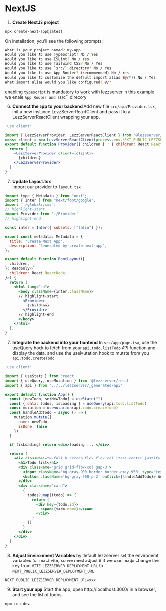 

# NextJS

1. **Create NextJS project**
```bash
npx create-next-app@latest
```

On installation, you'll see the following prompts:
```bash
What is your project named? my-app
Would you like to use TypeScript? No / Yes
Would you like to use ESLint? No / Yes
Would you like to use Tailwind CSS? No / Yes
Would you like to use `src/` directory? No / Yes
Would you like to use App Router? (recommended) No / Yes
Would you like to customize the default import alias (@/*)? No / Yes
What import alias would you like configured? @/*
```
enabling ``typescript`` is mandatory to work with lezzserver
in this example we enale ``App Router and ``/src`` direcory

<SetupDev/>

6. **Connect the app to your backend**
Add new file ```src/app/Provider.tsx```, init a new instance LezzServerReactClient and pass it to a LezzServerReactClient wrapping your app.
```jsx title="src/app/Provider.tsx"
'use client'

import { LezzServerProvider, LezzServerReactClient } from '@lezzserver/react'
const client = new LezzServerReactClient(process.env.NEXT_PUBLIC_LEZZSERVER_DEPLOYMENT_URL!)
export default function Provider({ children } : { children: React.ReactNode }) {
  return (
    <LezzServerProvider client={client}>
      {children}
    </LezzServerProvider>
  )
}
```

7. **Update Layout.tsx**\
Import our provider to ``layout.tsx``
```jsx title="src/app/layout.tsx"
import type { Metadata } from "next";
import { Inter } from "next/font/google";
import "./globals.css";
// highlight-start
import Provider from './Provider'
// highlight-end

const inter = Inter({ subsets: ["latin"] });

export const metadata: Metadata = {
  title: "Create Next App",
  description: "Generated by create next app",
};

export default function RootLayout({
  children,
}: Readonly<{
  children: React.ReactNode;
}>) {
  return (
    <html lang="en">
      <body className={inter.className}>
      // highlight-start
        <Provider>
          {children}
        </Provider>
      // highlight-end
      </body>
    </html>
  );
}

````

7. **Integrate the backend into your frontend**
In ```src/app/page.tsx```, use the useQuery hook to fetch from your ```api.todo.listTodo``` API function and display the data.
and use the useMutation hook to mutate from you ```api.todo.createTodo```

```jsx title="src/app/page.tsx"
'use client'

import { useState } from 'react'
import { useQuery, useMutation } from '@lezzserver/react'
import { api } from '../../lezzserver/_generated/api'

export default function App() {
  const [newTodo, setNewTodo] = useState("")
  const { data: todos, isLoading } = useQuery(api.todo.listTodo)
  const mutation = useMutation(api.todo.createTodo)
  const handleAddTodo = async () => {
    mutation.mutate({
      name: newTodo,
      isDone: false
    })
  }

  if (isLoading) return <div>loading ... </div>

  return (
    <div className="w-full h-screen flex flex-col items-center justify-center">
      <h1>Todo list</h1>
      <div className='grid grid-flow-col gap-3'>
        <input className='bg-gray-900 border border-gray-950' type="text" value={newTodo} onChange={(e) => setNewTodo(e.target.value)} />
        <button className='bg-gray-900 p-2' onClick={handleAddTodo}> Add </button>
      </div>
      <div className="card">
        {
          todos?.map((todo) => {
            return (
              <div key={todo.id}>
                <span>{todo.name}</span>
              </div>
            )
          })
        }
      </div>
    </div>
  )
}
```

8. **Adjust Environment Variables**
by default lezzserver set the environemt variables for react vite, so we need adjust it if we use nextjs
change the key from ``VITE_LEZZSERVER_DEPLOYMENT_URL`` to ``NEXT_PUBLIC_LEZZSERVER_DEPLOYMENT_URL``

```txt title=".env'
NEXT_PUBLIC_LEZZSERVER_DEPLOYMENT_URL=xxx
```

9. **Start your app**
Start the app, open http://localhost:3000/ in a browser, and see the list of todos.
```bash
npm run dev
```

